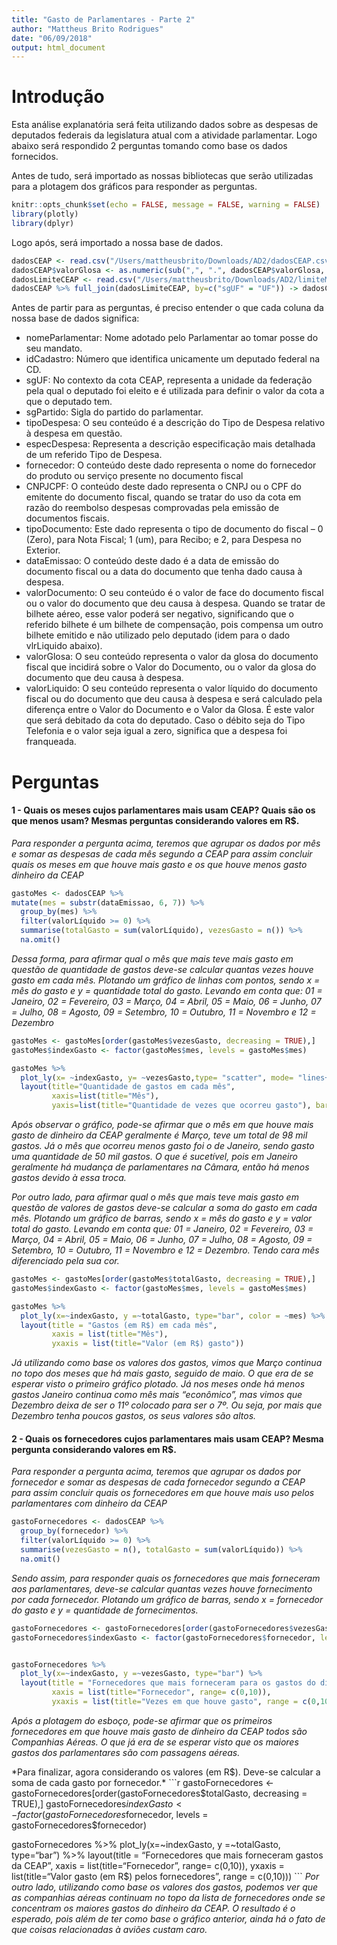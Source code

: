 ```yaml
---
title: "Gasto de Parlamentares - Parte 2"
author: "Mattheus Brito Rodrigues"
date: "06/09/2018"
output: html_document
---
```


# Introdução
Esta análise explanatória será feita utilizando dados sobre as despesas de deputados federais da legislatura atual com a atividade parlamentar.
Logo abaixo será respondido 2 perguntas tomando como base os dados fornecidos.


Antes de tudo, será importado as nossas bibliotecas que serão utilizadas para a plotagem dos gráficos para responder as perguntas.

```r
knitr::opts_chunk$set(echo = FALSE, message = FALSE, warning = FALSE)
library(plotly)
library(dplyr)

```

Logo após, será importado a nossa base de dados.

```r
dadosCEAP <- read.csv("/Users/mattheusbrito/Downloads/AD2/dadosCEAP.csv")
dadosCEAP$valorGlosa <- as.numeric(sub(",", ".", dadosCEAP$valorGlosa, fixed = TRUE))
dadosLimiteCEAP <- read.csv("/Users/mattheusbrito/Downloads/AD2/limiteMensalCEAP.csv")
dadosCEAP %>% full_join(dadosLimiteCEAP, by=c("sgUF" = "UF")) -> dadosCEAP
```

Antes de partir para as perguntas, é preciso entender o que cada coluna da nossa base de dados significa:

  * nomeParlamentar: Nome adotado pelo Parlamentar ao tomar posse do seu mandato.
  * idCadastro: Número que identifica unicamente um deputado federal na CD.
  * sgUF: No contexto da cota CEAP, representa a unidade da federação pela qual o deputado foi eleito e é utilizada para definir o valor da cota a que o deputado tem.
  * sgPartido: Sigla do partido do parlamentar. 
  * tipoDespesa: O seu conteúdo é a descrição do Tipo de Despesa relativo à despesa em questão.
  * especDespesa: Representa a descrição  especificação mais detalhada de um referido Tipo de Despesa.
  * fornecedor: O conteúdo deste dado representa o nome do fornecedor do produto ou serviço presente no documento fiscal
  * CNPJCPF: O conteúdo deste dado representa o CNPJ ou o CPF do emitente do documento fiscal, quando se tratar do uso da cota em razão do reembolso despesas comprovadas pela emissão de documentos fiscais.
  * tipoDocumento: Este dado representa o tipo de documento do fiscal – 0 (Zero), para Nota Fiscal; 1 (um), para Recibo; e 2, para Despesa no Exterior.
  * dataEmissao: O conteúdo deste dado é a data de emissão do documento fiscal ou a data do documento que tenha dado causa à despesa.
  * valorDocumento: O seu conteúdo é o valor de face do documento fiscal ou o valor do documento que deu causa à despesa. Quando se tratar de bilhete aéreo, esse valor poderá ser negativo, significando que o referido bilhete é um bilhete de compensação, pois compensa um outro bilhete emitido e não utilizado pelo deputado (idem para o dado vlrLiquido abaixo).
  * valorGlosa: O seu conteúdo representa o valor da glosa do documento fiscal que incidirá sobre o Valor do Documento, ou o valor da glosa do documento que deu causa à despesa.
  * valorLiquido: O seu conteúdo representa o valor líquido do documento fiscal ou do documento que deu causa à despesa e será calculado pela diferença entre o Valor do Documento e o Valor da Glosa. É este valor que será debitado da cota do deputado. Caso o débito seja do Tipo Telefonia e o valor seja igual a zero, significa que a despesa foi franqueada.


# Perguntas

#### 1 - Quais os meses cujos parlamentares mais usam CEAP? Quais são os que menos usam? Mesmas perguntas considerando valores em R$.

*Para responder a pergunta acima, teremos que agrupar os dados por mês e somar as despesas de cada mês segundo a CEAP para assim concluir quais os meses em que houve mais gasto e os que houve menos gasto dinheiro da CEAP*
```r
gastoMes <- dadosCEAP %>%
mutate(mes = substr(dataEmissao, 6, 7)) %>%
  group_by(mes) %>%
  filter(valorLíquido >= 0) %>%
  summarise(totalGasto = sum(valorLíquido), vezesGasto = n()) %>%
  na.omit()

```

*Dessa forma, para afirmar qual o mês que mais teve mais gasto em questão de quantidade de gastos deve-se calcular quantas vezes houve gasto em cada mês. Plotando um gráfico de linhas com pontos, sendo x = mês do gasto e y = quantidade total do gasto. Levando em conta que: 01 = Janeiro, 02 = Fevereiro, 03 = Março, 04 = Abril, 05 = Maio, 06 = Junho, 07 = Julho, 08 = Agosto, 09 = Setembro, 10 = Outubro, 11 = Novembro e 12 = Dezembro*
```r
gastoMes <- gastoMes[order(gastoMes$vezesGasto, decreasing = TRUE),]
gastoMes$indexGasto <- factor(gastoMes$mes, levels = gastoMes$mes)

gastoMes %>%
  plot_ly(x= ~indexGasto, y= ~vezesGasto,type= "scatter", mode= "lines+markers") %>%
  layout(title="Quantidade de gastos em cada mês", 
         xaxis=list(title="Mês"), 
         yaxis=list(title="Quantidade de vezes que ocorreu gasto"), barmode="stack")

```

*Após observar o gráfico, pode-se afirmar que o mês em que houve mais gasto de dinheiro da CEAP geralmente é Março, teve um total de 98 mil gastos. Já o mês que ocorreu menos gasto foi o de Janeiro, sendo gasto uma quantidade de 50 mil gastos. O que é sucetível, pois em Janeiro geralmente há mudança de parlamentares na Câmara, então há menos gastos devido à essa troca.*


*Por outro lado, para afirmar qual o mês que mais teve mais gasto em questão de valores de gastos deve-se calcular a soma do gasto em cada mês. Plotando um gráfico de barras, sendo x = mês do gasto e y = valor total do gasto. Levando em conta que: 01 = Janeiro, 02 = Fevereiro, 03 = Março, 04 = Abril, 05 = Maio, 06 = Junho, 07 = Julho, 08 = Agosto, 09 = Setembro, 10 = Outubro, 11 = Novembro e 12 = Dezembro. Tendo cara mês diferenciado pela sua cor.*

```r
gastoMes <- gastoMes[order(gastoMes$totalGasto, decreasing = TRUE),]
gastoMes$indexGasto <- factor(gastoMes$mes, levels = gastoMes$mes)

gastoMes %>%
  plot_ly(x=~indexGasto, y =~totalGasto, type="bar", color = ~mes) %>%
  layout(title = "Gastos (em R$) em cada mês",
         xaxis = list(title="Mês"),
         yxaxis = list(title="Valor (em R$) gasto"))
```
*Já utilizando como base os valores dos gastos, vimos que Março continua no topo dos meses que há mais gasto, seguido de maio. O que era de se esperar visto o primeiro gráfico plotado. Já nos meses onde há menos gastos Janeiro continua como mês mais "econômico", mas vimos que Dezembro deixa de ser o 11º colocado para ser o 7º. Ou seja, por mais que Dezembro tenha poucos gastos, os seus valores são altos.*



#### 2 - Quais os fornecedores cujos parlamentares mais usam CEAP? Mesma pergunta considerando valores em R$.

*Para responder a pergunta acima, teremos que agrupar os dados por fornecedor e somar as despesas de cada fornecedor segundo a CEAP para assim concluir quais os fornecedores em que houve mais uso pelos parlamentares com dinheiro da CEAP*

```r
gastoFornecedores <- dadosCEAP %>%
  group_by(fornecedor) %>%
  filter(valorLíquido >= 0) %>%
  summarise(vezesGasto = n(), totalGasto = sum(valorLíquido)) %>%
  na.omit()

```


*Sendo assim, para responder quais os fornecedores que mais forneceram aos parlamentares, deve-se calcular quantas vezes houve fornecimento por cada fornecedor. Plotando um gráfico de barras, sendo x = fornecedor do gasto e y = quantidade de fornecimentos.*
```r
gastoFornecedores <- gastoFornecedores[order(gastoFornecedores$vezesGasto, decreasing = TRUE),]
gastoFornecedores$indexGasto <- factor(gastoFornecedores$fornecedor, levels = gastoFornecedores$fornecedor)


gastoFornecedores %>%
  plot_ly(x=~indexGasto, y =~vezesGasto, type="bar") %>%
  layout(title = "Fornecedores que mais forneceram para os gastos do dinheiro da CEAP",
         xaxis = list(title="Fornecedor", range= c(0,10)),
         yxaxis = list(title="Vezes em que houve gasto", range = c(0,10)))
```

*Após a plotagem do esboço, pode-se afirmar que os primeiros fornecedores em que houve mais gasto de dinheiro da CEAP todos são Companhias Aéreas. O que já era de se esperar visto que os maiores gastos dos parlamentares são com passagens aéreas.*

*Para finalizar, agora considerando os valores (em R$). Deve-se calcular a soma de cada gasto por fornecedor.* 
```r
gastoFornecedores <- gastoFornecedores[order(gastoFornecedores$totalGasto, decreasing = TRUE),]
gastoFornecedores$indexGasto <- factor(gastoFornecedores$fornecedor, levels = gastoFornecedores$fornecedor)


gastoFornecedores %>%
  plot_ly(x=~indexGasto, y =~totalGasto, type="bar") %>%
  layout(title = "Fornecedores que mais forneceram gastos da CEAP",
         xaxis = list(title="Fornecedor", range= c(0,10)),
         yxaxis = list(title="Valor gasto (em R$) pelos fornecedores", range = c(0,10)))
```
*Por outro lado, utilizando como base os valores dos gastos, podemos ver que as companhias aéreas continuam no topo da lista de fornecedores onde se concentram os maiores gastos do dinheiro da CEAP. O resultado é o esperado, pois além de ter como base o gráfico anterior, ainda há o fato de que coisas relacionadas à aviões custam caro.*
